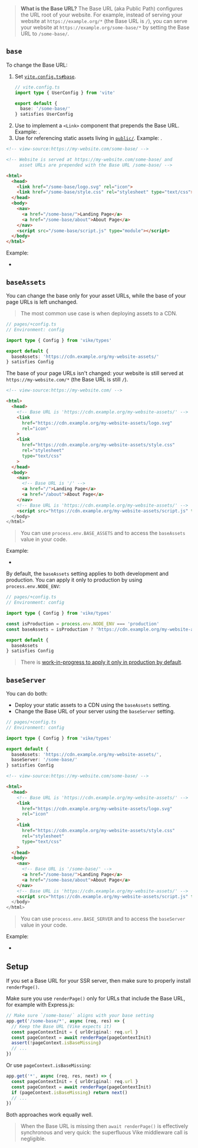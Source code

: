 
> **What is the Base URL?** The Base URL (aka Public Path) configures the URL root of your website.
> For example, instead of serving your website at `https://example.org/*` (the Base URL is `/`), you can serve your website at `https://example.org/some-base/*` by setting the Base URL to `/some-base/`.

## `base`

To change the Base URL:

1. Set [`vite.config.ts#base`](https://vitejs.dev/config/shared-options.html#base).
   ```ts
   // vite.config.ts
   import type { UserConfig } from 'vite'

   export default {
     base: '/some-base/'
   } satisfies UserConfig
   ```
1. Use [<ImportMeta prop='env.BASE_URL' />](https://vitejs.dev/guide/build.html#public-base-path) to implement a `<Link>` component that prepends the Base URL. Example: <RepoLink path='/examples/base-url/components/Link.jsx' />.
1. Use <ImportMeta prop='env.BASE_URL' /> for referencing static assets living in [`public/`](/static-directory#public). Example: <RepoLink path='/examples/base-url/renderer/+onRenderHtml.jsx' />.

```html
<!-- view-source:https://my-website.com/some-base/ -->

<!-- Website is served at https://my-website.com/some-base/ and
     asset URLs are prepended with the Base URL /some-base/ -->

<html>
  <head>
    <link href="/some-base/logo.svg" rel="icon">
    <link href="/some-base/style.css" rel="stylesheet" type="text/css">
  </head>
  <body>
    <nav>
      <a href="/some-base/">Landing Page</a>
      <a href="/some-base/about">About Page</a>
    </nav>
    <script src="/some-base/script.js" type="module"></script>
  </body>
</html>
```

Example:
 - <RepoLink path='/examples/base-url/' />


## `baseAssets`

You can change the base only for your asset URLs, while the base of your page URLs is left unchanged.

> The most common use case is when deploying assets to a CDN.

```ts
// pages/+config.ts
// Environment: config

import type { Config } from 'vike/types'

export default {
  baseAssets: 'https://cdn.example.org/my-website-assets/'
} satisfies Config
```

The base of your page URLs isn't changed: your website is still served at `https://my-website.com/*` (the Base URL is still `/`).

```html
<!-- view-source:https://my-website.com/ -->

<html>
  <head>
    <!-- Base URL is 'https://cdn.example.org/my-website-assets/' -->
    <link
      href="https://cdn.example.org/my-website-assets/logo.svg"
      rel="icon"
    >
    <link
      href="https://cdn.example.org/my-website-assets/style.css"
      rel="stylesheet"
      type="text/css"
    >
  </head>
  <body>
    <nav>
      <!-- Base URL is '/' -->
      <a href="/">Landing Page</a>
      <a href="/about">About Page</a>
    </nav>
    <!-- Base URL is 'https://cdn.example.org/my-website-assets/' -->
    <script src="https://cdn.example.org/my-website-assets/script.js" type="module">
  </body>
</html>
```

> You can use `process.env.BASE_ASSETS` and <ImportMeta prop='env.BASE_ASSETS' /> to access the `baseAssets` value in your code.

Example:
 - <RepoLink path='/examples/base-url-cdn/' />

By default, the `baseAssets` setting applies to both development and production. You can apply it only to production by using `process.env.NODE_ENV`:

```ts
// pages/+config.ts
// Environment: config

import type { Config } from 'vike/types'

const isProduction = process.env.NODE_ENV === 'production'
const baseAssets = isProduction ? 'https://cdn.example.org/my-website-assets/' : undefined

export default {
  baseAssets
} satisfies Config
```

> There is [work-in-progress to apply it only in production by default](https://github.com/vikejs/vike/issues/1794).


## `baseServer`

You can do both:
 - Deploy your static assets to a CDN using the `baseAssets` setting.
 - Change the Base URL of your server using the `baseServer` setting.

```ts
// pages/+config.ts
// Environment: config

import type { Config } from 'vike/types'

export default {
  baseAssets: 'https://cdn.example.org/my-website-assets/',
  baseServer: '/some-base/'
} satisfies Config
```

```html
<!-- view-source:https://my-website.com/some-base/ -->

<html>
  <head>
    <!-- Base URL is 'https://cdn.example.org/my-website-assets/' -->
    <link
      href="https://cdn.example.org/my-website-assets/logo.svg"
      rel="icon"
    >
    <link
      href="https://cdn.example.org/my-website-assets/style.css"
      rel="stylesheet"
      type="text/css"
    >
  </head>
  <body>
    <nav>
      <!-- Base URL is '/some-base/' -->
      <a href="/some-base/">Landing Page</a>
      <a href="/some-base/about">About Page</a>
    </nav>
    <!-- Base URL is 'https://cdn.example.org/my-website-assets/' -->
    <script src="https://cdn.example.org/my-website-assets/script.js" type="module">
  </body>
</html>
```

> You can use `process.env.BASE_SERVER` and <ImportMeta prop='env.BASE_SERVER' /> to access the `baseServer` value in your code.

Example:
 - <RepoLink path='/examples/base-url-server/' />


## Setup

If you set a Base URL for your SSR server, then make sure to properly install <Link href="/renderPage">`renderPage()`</Link>.

Make sure you use `renderPage()` only for URLs that include the Base URL, for example with Express.js:

```ts
// Make sure `/some-base/` aligns with your base setting
app.get('/some-base/*', async (req, res) => {
  // Keep the Base URL (Vike expects it)
  const pageContextInit = { urlOriginal: req.url }
  const pageContext = await renderPage(pageContextInit)
  assert(!pageContext.isBaseMissing)
  // ...
})
```

Or use `pageContext.isBaseMissing`:

```ts
app.get('*', async (req, res, next) => {
  const pageContextInit = { urlOriginal: req.url }
  const pageContext = await renderPage(pageContextInit)
  if (pageContext.isBaseMissing) return next()
  // ...
})
```

Both approaches work equally well.

> When the Base URL is missing then `await renderPage()` is effectively synchronous and very quick: the superfluous Vike middleware call is negligible.
